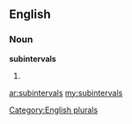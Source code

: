 ==English==

===Noun===
'''subintervals'''

# {{plural of|[[subinterval]]}}

[[Category:English plurals]]

[[ar:subintervals]]
[[my:subintervals]]